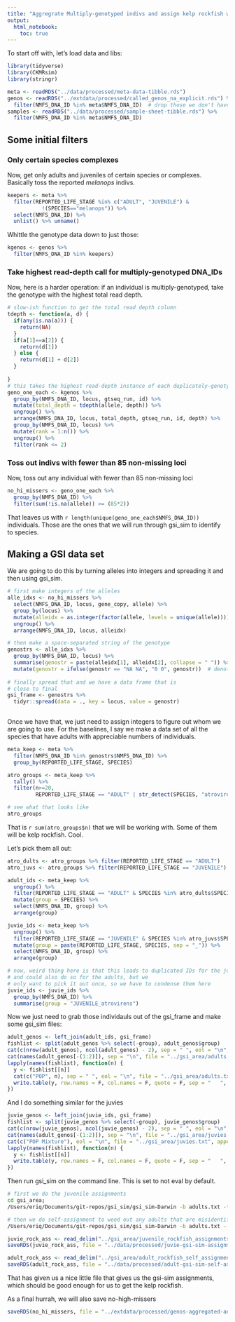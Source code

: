 ```yaml
---
title: "Aggregrate Multiply-genotyped indivs and assign kelp rockfish with GSI"
output: 
  html_notebook:
    toc: true
---
```





To start off with, let's load data and libs:
```r
library(tidyverse)
library(CKMRsim)
library(stringr)

meta <- readRDS("../data/processed/meta-data-tibble.rds")
genos <- readRDS("../extdata/processed/called_genos_na_explicit.rds") %>%
  filter(NMFS_DNA_ID %in% meta$NMFS_DNA_ID)  # drop those we don't have meta data for
samples <- readRDS("../data/processed/sample-sheet-tibble.rds") %>%
  filter(NMFS_DNA_ID %in% meta$NMFS_DNA_ID)
```


## Some initial filters

### Only certain species complexes

Now, get only adults and juveniles of certain species or complexes.  Basically toss the reported _melanops_ indivs.
```r
keepers <- meta %>%
  filter(REPORTED_LIFE_STAGE %in% c("ADULT", "JUVENILE") &
           !(SPECIES=="melanops")) %>%
  select(NMFS_DNA_ID) %>%
  unlist() %>% unname()
```

Whittle the genotype data down to just those:
```r
kgenos <- genos %>%
  filter(NMFS_DNA_ID %in% keepers)
```

### Take highest read-depth call for multiply-genotyped DNA_IDs

Now, here is a harder operation: if an individual is multiply-genotyped, take the
genotype with the highest total read depth.  
```r
# slow-ish function to get the total read depth column
tdepth <- function(a, d) {
  if(any(is.na(a))) {
    return(NA)
  }
  if(a[1]==a[2]) {
    return(d[1])
  } else {
    return(d[1] + d[2])
  }
  
}
# this takes the highest read-depth instance of each duplicately-genotyped individual.
geno_one_each <- kgenos %>%
  group_by(NMFS_DNA_ID, locus, gtseq_run, id) %>%
  mutate(total_depth = tdepth(allele, depth)) %>%
  ungroup() %>%
  arrange(NMFS_DNA_ID, locus, total_depth, gtseq_run, id, depth) %>%
  group_by(NMFS_DNA_ID, locus) %>%
  mutate(rank = 1:n()) %>%
  ungroup() %>%
  filter(rank <= 2)
```

### Toss out indivs with fewer than 85 non-missing loci
Now, toss out any individual with fewer than 85 non-missing loci
```r
no_hi_missers <- geno_one_each %>% 
  group_by(NMFS_DNA_ID) %>%
  filter(sum(!is.na(allele)) >= (85*2))
```
That leaves us with `r length(unique(geno_one_each$NMFS_DNA_ID))` individuals.  Those are the ones that
we will run through gsi_sim to identify to species.



## Making a GSI data set

We are going to do this by turning alleles into integers and spreading it and then using 
gsi_sim.
```r
# first make integers of the alleles
alle_idxs <- no_hi_missers %>% 
  select(NMFS_DNA_ID, locus, gene_copy, allele) %>%
  group_by(locus) %>%
  mutate(alleidx = as.integer(factor(allele, levels = unique(allele)))) %>%
  ungroup() %>%
  arrange(NMFS_DNA_ID, locus, alleidx)

# then make a space-separated string of the genotype
genostrs <- alle_idxs %>% 
  group_by(NMFS_DNA_ID, locus) %>%
  summarise(genostr = paste(alleidx[1], alleidx[2], collapse = " ")) %>%
  mutate(genostr = ifelse(genostr == "NA NA", "0 0", genostr))  # denote missing alleles with 0
  
# finally spread that and we have a data frame that is
# close to final
gsi_frame <- genostrs %>%
  tidyr::spread(data = ., key = locus, value = genostr)
  
```


Once we have that, we just need to assign integers to figure out whom we are
going to use.  For the baselines, I say we make a data set of all the species that
have adults with appreciable numbers of individuals.

```r
meta_keep <- meta %>%
  filter(NMFS_DNA_ID %in% genostrs$NMFS_DNA_ID) %>%
  group_by(REPORTED_LIFE_STAGE, SPECIES) 

atro_groups <- meta_keep %>%
  tally() %>%
  filter(n>=20,
         REPORTED_LIFE_STAGE == "ADULT" | str_detect(SPECIES, "atrovirens"))

# see what that looks like
atro_groups
```
That is `r sum(atro_groups$n)` that we will be working with.  Some of them will be kelp rockfish.  Cool.

Let's pick them all out:
```r
atro_dults <- atro_groups %>% filter(REPORTED_LIFE_STAGE == "ADULT")
atro_juvs <- atro_groups %>% filter(REPORTED_LIFE_STAGE == "JUVENILE")

adult_ids <- meta_keep %>%
  ungroup() %>%
  filter(REPORTED_LIFE_STAGE == "ADULT" & SPECIES %in% atro_dults$SPECIES) %>%
  mutate(group = SPECIES) %>%
  select(NMFS_DNA_ID, group) %>%
  arrange(group)

juvie_ids <- meta_keep %>%
  ungroup() %>%
  filter(REPORTED_LIFE_STAGE == "JUVENILE" & SPECIES %in% atro_juvs$SPECIES) %>%
  mutate(group = paste(REPORTED_LIFE_STAGE, SPECIES, sep = "_")) %>%
  select(NMFS_DNA_ID, group) %>%
  arrange(group)

# now, weird thing here is that this leads to duplicated IDs for the juveniles, 
# and could also do so for the adults, but we
# only want to pick it out once, so we have to condense them here
juvie_ids <- juvie_ids %>%
  group_by(NMFS_DNA_ID) %>%
  summarise(group = "JUVENILE_atrovirens")
```

Now we just need to grab those individauls out of the gsi_frame and make some gsi_sim files:
```r
adult_genos <- left_join(adult_ids, gsi_frame)
fishlist <- split(adult_genos %>% select(-group), adult_genos$group)
cat(c(nrow(adult_genos), ncol(adult_genos) - 2), sep = " ", eol = "\n", file = "../gsi_area/adults.txt")
cat(names(adult_genos[-(1:2)]), sep = "\n", file = "../gsi_area/adults.txt", append = TRUE)
lapply(names(fishlist), function(n) {
  y <- fishlist[[n]]
  cat(c("POP", n), sep = " ", eol = "\n", file = "../gsi_area/adults.txt", append = TRUE)
  write.table(y, row.names = F, col.names = F, quote = F, sep = "   ", file = "../gsi_area/adults.txt", append = TRUE)
})
```

And I do something similar for the juvies
```r
juvie_genos <- left_join(juvie_ids, gsi_frame)
fishlist <- split(juvie_genos %>% select(-group), juvie_genos$group)
cat(c(nrow(juvie_genos), ncol(juvie_genos) - 2), sep = " ", eol = "\n", file = "../gsi_area/juvies.txt")
cat(names(adult_genos[-(1:2)]), sep = "\n", file = "../gsi_area/juvies.txt", append = TRUE)
cat(c("POP Mixture"), eol = "\n", file = "../gsi_area/juvies.txt", append = TRUE)
lapply(names(fishlist), function(n) {
  y <- fishlist[[n]]
  write.table(y, row.names = F, col.names = F, quote = F, sep = "   ", file = "../gsi_area/juvies.txt", append = TRUE)
})
```

Then run gsi_sim on the command line.  This is set to not eval by default.  
```sh
# first we do the juvenile assignments
cd gsi_area; 
/Users/eriq/Documents/git-repos/gsi_sim/gsi_sim-Darwin -b adults.txt -t juvies.txt | awk -F";" 'BEGIN {print "NMFS_DNA_ID species score"} /GMA_FULL_EM_INDIVS_CSV:/ {print $1, $2, $3}' | sed 's/GMA_FULL_EM_INDIVS_CSV:\///g' > juvenile_rockfish_assignments.txt

# then we do self-assignment to weed out any adults that are misidentified to species
/Users/eriq/Documents/git-repos/gsi_sim/gsi_sim-Darwin -b adults.txt --self-assign | awk -F";" 'BEGIN {print "NMFS_DNA_ID species score"} /SELF_ASSIGN_A_LA_GC_CSV:/ {print $1, $2, $3}' | sed 's/SELF_ASSIGN_A_LA_GC_CSV:\///g;' > adult_rockfish_self_assignment.txt 

```

```r
juvie_rock_ass <- read_delim("../gsi_area/juvenile_rockfish_assignments.txt", delim = " ")
saveRDS(juvie_rock_ass, file = "../data/processed/juvie-gsi-sim-assignments.rds", compress = "xz")

adult_rock_ass <- read_delim("../gsi_area/adult_rockfish_self_assignment.txt", delim = " ")
saveRDS(adult_rock_ass, file = "../data/processed/adult-gsi-sim-self-assignments.rds", compress = "xz")
```

That has given us a nice little file that gives us the gsi-sim assignments, which should be good enough
for us to get the kelp rockfish.  

As a final hurrah, we will also save no-high-missers
```r
saveRDS(no_hi_missers, file = "../extdata/processed/genos-aggregated-and-no-hi-missers.rds", compress = "xz")
```